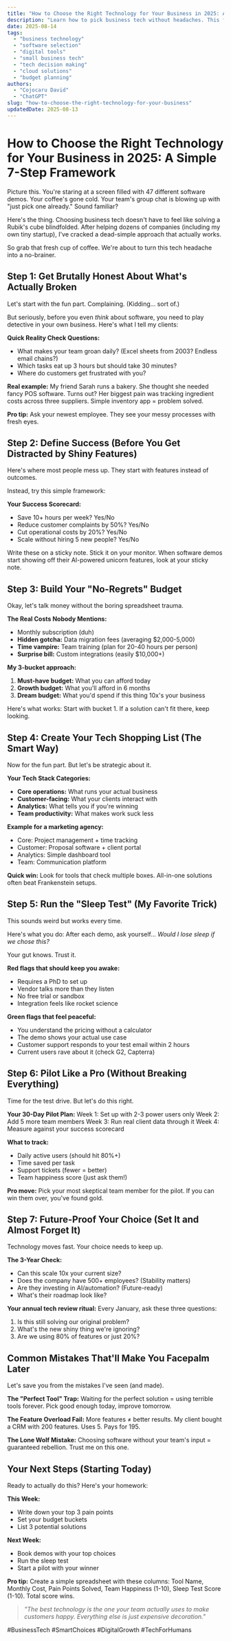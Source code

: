 ```yaml
---
title: "How to Choose the Right Technology for Your Business in 2025: A Simple 7-Step Framework"
description: "Learn how to pick business tech without headaches. This friendly guide walks you through 7 easy steps, real-world examples, and common mistakes to avoid."
date: 2025-08-14
tags:
  - "business technology"
  - "software selection"
  - "digital tools"
  - "small business tech"
  - "tech decision making"
  - "cloud solutions"
  - "budget planning"
authors:
  - "Cojocaru David"
  - "ChatGPT"
slug: "how-to-choose-the-right-technology-for-your-business"
updatedDate: 2025-08-13
---
```


# How to Choose the Right Technology for Your Business in 2025: A Simple 7-Step Framework

Picture this. You're staring at a screen filled with 47 different software demos. Your coffee's gone cold. Your team's group chat is blowing up with "just pick one already." Sound familiar?

Here's the thing. Choosing business tech doesn't have to feel like solving a Rubik's cube blindfolded. After helping dozens of companies (including my own tiny startup), I've cracked a dead-simple approach that actually works.

So grab that fresh cup of coffee. We're about to turn this tech headache into a no-brainer.

## Step 1: Get Brutally Honest About What's Actually Broken

Let's start with the fun part. Complaining. (Kidding... sort of.)

But seriously, before you even *think* about software, you need to play detective in your own business. Here's what I tell my clients:

**Quick Reality Check Questions:**
- What makes your team groan daily? (Excel sheets from 2003? Endless email chains?)
- Which tasks eat up 3 hours but should take 30 minutes?
- Where do customers get frustrated with you?

**Real example:** My friend Sarah runs a bakery. She thought she needed fancy POS software. Turns out? Her biggest pain was tracking ingredient costs across three suppliers. Simple inventory app = problem solved.

**Pro tip:** Ask your newest employee. They see your messy processes with fresh eyes.

## Step 2: Define Success (Before You Get Distracted by Shiny Features)

Here's where most people mess up. They start with features instead of outcomes.

Instead, try this simple framework:

**Your Success Scorecard:**
* Save 10+ hours per week? Yes/No
* Reduce customer complaints by 50%? Yes/No
* Cut operational costs by 20%? Yes/No
* Scale without hiring 5 new people? Yes/No

Write these on a sticky note. Stick it on your monitor. When software demos start showing off their AI-powered unicorn features, look at your sticky note.

## Step 3: Build Your "No-Regrets" Budget

Okay, let's talk money without the boring spreadsheet trauma.

**The Real Costs Nobody Mentions:**
- Monthly subscription (duh)
- **Hidden gotcha:** Data migration fees (averaging $2,000-5,000)
- **Time vampire:** Team training (plan for 20-40 hours per person)
- **Surprise bill:** Custom integrations (easily $10,000+)

**My 3-bucket approach:**
1. **Must-have budget:** What you can afford today
2. **Growth budget:** What you'll afford in 6 months
3. **Dream budget:** What you'd spend if this thing 10x's your business

Here's what works: Start with bucket 1. If a solution can't fit there, keep looking.

## Step 4: Create Your Tech Shopping List (The Smart Way)

Now for the fun part. But let's be strategic about it.

**Your Tech Stack Categories:**
- **Core operations:** What runs your actual business
- **Customer-facing:** What your clients interact with
- **Analytics:** What tells you if you're winning
- **Team productivity:** What makes work suck less

**Example for a marketing agency:**
* Core: Project management + time tracking
* Customer: Proposal software + client portal
* Analytics: Simple dashboard tool
* Team: Communication platform

**Quick win:** Look for tools that check multiple boxes. All-in-one solutions often beat Frankenstein setups.

## Step 5: Run the "Sleep Test" (My Favorite Trick)

This sounds weird but works every time.

Here's what you do: After each demo, ask yourself... *Would I lose sleep if we chose this?*

Your gut knows. Trust it.

**Red flags that should keep you awake:**
- Requires a PhD to set up
- Vendor talks more than they listen
- No free trial or sandbox
- Integration feels like rocket science

**Green flags that feel peaceful:**
- You understand the pricing without a calculator
- The demo shows your actual use case
- Customer support responds to your test email within 2 hours
- Current users rave about it (check G2, Capterra)

## Step 6: Pilot Like a Pro (Without Breaking Everything)

Time for the test drive. But let's do this right.

**Your 30-Day Pilot Plan:**
Week 1: Set up with 2-3 power users only
Week 2: Add 5 more team members
Week 3: Run real client data through it
Week 4: Measure against your success scorecard

**What to track:**
- Daily active users (should hit 80%+)
- Time saved per task
- Support tickets (fewer = better)
- Team happiness score (just ask them!)

**Pro move:** Pick your most skeptical team member for the pilot. If you can win them over, you've found gold.

## Step 7: Future-Proof Your Choice (Set It and Almost Forget It)

Technology moves fast. Your choice needs to keep up.

**The 3-Year Check:**
- Can this scale 10x your current size?
- Does the company have 500+ employees? (Stability matters)
- Are they investing in AI/automation? (Future-ready)
- What's their roadmap look like?

**Your annual tech review ritual:**
Every January, ask these three questions:
1. Is this still solving our original problem?
2. What's the new shiny thing we're ignoring?
3. Are we using 80% of features or just 20%?

## Common Mistakes That'll Make You Facepalm Later

Let's save you from the mistakes I've seen (and made).

**The "Perfect Tool" Trap:**
Waiting for the perfect solution = using terrible tools forever. Pick good enough today, improve tomorrow.

**The Feature Overload Fail:**
More features ≠ better results. My client bought a CRM with 200 features. Uses 5. Pays for 195.

**The Lone Wolf Mistake:**
Choosing software without your team's input = guaranteed rebellion. Trust me on this one.

## Your Next Steps (Starting Today)

Ready to actually do this? Here's your homework:

**This Week:**
- Write down your top 3 pain points
- Set your budget buckets
- List 3 potential solutions

**Next Week:**
- Book demos with your top choices
- Run the sleep test
- Start a pilot with your winner

**Pro tip:** Create a simple spreadsheet with these columns: Tool Name, Monthly Cost, Pain Points Solved, Team Happiness (1-10), Sleep Test Score (1-10). Total score wins.

> _"The best technology is the one your team actually uses to make customers happy. Everything else is just expensive decoration."_

#BusinessTech #SmartChoices #DigitalGrowth #TechForHumans